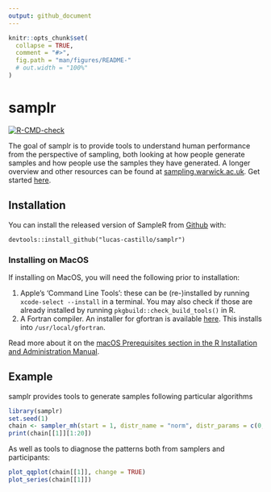 ```yaml
---
output: github_document
---
```


<!-- README.md is generated from README.Rmd. Please edit that file -->

```r
knitr::opts_chunk$set(
  collapse = TRUE,
  comment = "#>",
  fig.path = "man/figures/README-"
  # out.width = "100%"
)
```

# samplr

<!-- badges: start -->
[![R-CMD-check](https://github.com/lucas-castillo/samplr/workflows/R-CMD-check/badge.svg)](https://github.com/lucas-castillo/samplr/actions)
<!-- badges: end -->

The goal of samplr is to provide tools to understand human performance from the perspective of sampling, both looking at how people generate samples and how people use the samples they have generated. A longer overview and other resources can be found at [sampling.warwick.ac.uk](sampling.warwick.ac.uk). Get started [here](vignettes/how-to-sample.html).

## Installation

You can install the released version of SampleR from [Github](https://github.com/lucas-castillo/samplr) with:

```
devtools::install_github("lucas-castillo/samplr")
```

### Installing on MacOS
If installing on MacOS, you will need the following prior to installation:

1. Apple’s ‘Command Line Tools’: these can be (re-)installed by running `xcode-select --install` in a terminal. You may also check if those are already installed by running `pkgbuild::check_build_tools()` in R.
2. A Fortran compiler. An installer for gfortran is available [here](https://github.com/fxcoudert/gfortran-for-macOS/releases/download/8.2/gfortran-8.2-Mojave.dmg.81). This installs into `/usr/local/gfortran`.

Read more about it on the [macOS Prerequisites section in the R Installation and Administration Manual](https://cran.r-project.org/doc/manuals/r-release/R-admin.html#Prerequisites).

## Example
samplr provides tools to generate samples following particular algorithms
``` r
library(samplr)
set.seed(1)
chain <- sampler_mh(start = 1, distr_name = "norm", distr_params = c(0,1), sigma_prop = diag(1) * .5, iterations = 2048)
print(chain[[1]][1:20])
```
As well as tools to diagnose the patterns both from samplers and participants:
```r
plot_qqplot(chain[[1]], change = TRUE)
plot_series(chain[[1]])
```


